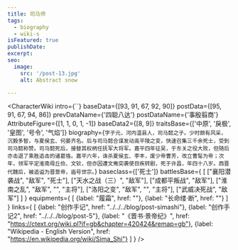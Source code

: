 ```yaml
---
title: 司马师
tags:
  - biography
  - wiki-s
isFeatured: true
publishDate:
excerpt:
seo:
  image:
    src: '/post-13.jpg'
    alt: Abstract snow

---
```



<CharacterWiki
  intro={``}
  baseData={[93, 91, 67, 92, 90]}
  postData={[95, 91, 67, 94, 86]}
  prevDataName={'四聪八达'}
  postDataName={'事殷翦商'}
  AttributeFigure={[1, 1, 0, 1, -1]}
  baseData2={[8, 9]}
  traitsBase={['中原', '戾极', '皇图', '号令', '气焰']}
  biography={`字子元，河内温县人，司马懿之子。少时颇有风采，沉毅多智，与夏侯玄、何晏齐名。后与司马懿合谋发动高平陵之变，快速召集三千余死士，受到司马懿称赞。司马懿死后，接替其权柄任抚军大将军。嘉平四年征吴，于东关之役大败，但随后亦击退了乘胜追击的诸葛恪。嘉平六年，诛杀夏侯玄、李丰，废少帝曹芳，改立曹髦为帝；次年，领军平定淮南毋丘俭、文钦，但亦因遭文鸯突袭使目疾转剧，死于许昌，年四十八岁。西晋代魏后，被追谥为晋景帝，庙号世宗。`}
  baseclass={['死士']}
  battlesBase={
    [
      ["襄阳潜袭战", "敌军", "死士"],
      ["天水之战（三）", "敌军"],
      ["成都平叛战", "敌军"],
      ["淮南之乱", "敌军", "", "主将"],
      ["洛阳之变", "敌军", "", "主将"],
      ["武威决死战", "敌军"]
    ]
  }
  equipments={
    [
      {label: "履霜", href: ""},
      {label: "长命缕·断", href: ""}
    ]
  }
  links={
    [
      {label: "创作手记", href: "../../../blog/post-simashi"},
      {label: "创作手记2", href: "../../../blog/post-5"},
      {label: "《晋书·景帝纪》", href: "https://ctext.org/wiki.pl?if=gb&chapter=420424&remap=gb"},
      {label: "Wikipedia - English Version", href: "https://en.wikipedia.org/wiki/Sima_Shi"}
    ]
  }
/>
